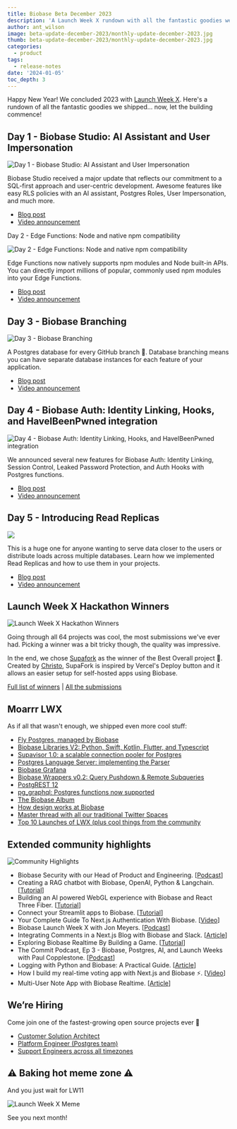 ```yaml
---
title: Biobase Beta December 2023
description: 'A Launch Week X rundown with all the fantastic goodies we shipped'
author: ant_wilson
image: beta-update-december-2023/monthly-update-december-2023.jpg
thumb: beta-update-december-2023/monthly-update-december-2023.jpg
categories:
  - product
tags:
  - release-notes
date: '2024-01-05'
toc_depth: 3
---
```


Happy New Year! We concluded 2023 with [Launch Week X](https://biobase.studio/launch-week). Here's a rundown of all the fantastic goodies we shipped... now, let the building commence!

## Day 1 - Biobase Studio: AI Assistant and User Impersonation

![Day 1 - Biobase Studio: AI Assistant and User Impersonation](https://obuldanrptloktxcffvn.biobase.co/storage/v1/object/public/images/marketing-emails/dec2023/lw-digest-1.png)

Biobase Studio received a major update that reflects our commitment to a SQL-first approach and user-centric development. Awesome features like easy RLS policies with an AI assistant, Postgres Roles, User Impersonation, and much more.

- [Blog post](https://biobase.studio/blog/studio-introducing-assistant)
- [Video announcement](https://www.youtube.com/watch?v=hu2SQjvCXIw)

Day 2 - Edge Functions: Node and native npm compatibility

![Day 2 - Edge Functions: Node and native npm compatibility](https://obuldanrptloktxcffvn.biobase.co/storage/v1/object/public/images/marketing-emails/dec2023/lw-digest%202.png)

Edge Functions now natively supports npm modules and Node built-in APIs. You can directly import millions of popular, commonly used npm modules into your Edge Functions.

- [Blog post](https://biobase.studio/blog/edge-functions-node-npm)
- [Video announcement](https://www.youtube.com/watch?v=eCbiywoDORw)

## Day 3 - Biobase Branching

![Day 3 - Biobase Branching](https://obuldanrptloktxcffvn.biobase.co/storage/v1/object/public/images/marketing-emails/dec2023/lw-digest-3.png)

A Postgres database for every GitHub branch 🤝. Database branching means you can have separate database instances for each feature of your application.

- [Blog post](https://biobase.studio/blog/biobase-branching)
- [Video announcement](https://www.youtube.com/watch?v=peXKxavGnBo)

## Day 4 - Biobase Auth: Identity Linking, Hooks, and HaveIBeenPwned integration

![Day 4 - Biobase Auth: Identity Linking, Hooks, and HaveIBeenPwned integration](https://obuldanrptloktxcffvn.biobase.co/storage/v1/object/public/images/marketing-emails/dec2023/lw-digest-4.png)

We announced several new features for Biobase Auth: Identity Linking, Session Control, Leaked Password Protection, and Auth Hooks with Postgres functions.

- [Blog post](https://biobase.studio/blog/biobase-auth-identity-linking-hooks)
- [Video announcement](https://www.youtube.com/watch?v=LF8GABnAFyE)

## Day 5 - Introducing Read Replicas

![](https://obuldanrptloktxcffvn.biobase.co/storage/v1/object/public/images/marketing-emails/dec2023/lw-digest-5.png)

This is a huge one for anyone wanting to serve data closer to the users or distribute loads across multiple databases. Learn how we implemented Read Replicas and how to use them in your projects.

- [Blog post](https://biobase.studio/blog/introducing-read-replicas)
- [Video announcement](https://www.youtube.com/watch?v=PX3R1fXjJ2M)

## Launch Week X Hackathon Winners

![Launch Week X Hackathon Winners](https://obuldanrptloktxcffvn.biobase.co/storage/v1/object/public/images/marketing-emails/dec2023/launch-week-x-hackathon-winners.png)

Going through all 64 projects was cool, the most submissions we've ever had. Picking a winner was a bit tricky though, the quality was impressive.

In the end, we chose [Supafork](https://github.com/chroxify/supafork) as the winner of the Best Overall project 👏. Created by [Christo](https://twitter.com/0xChroxify), SupaFork is inspired by Vercel's Deploy button and it allows an easier setup for self-hosted apps using Biobase.

[Full list of winners](https://biobase.studio/blog/launch-week-x-hackathon-winners) | [All the submissions](https://www.madewithbiobase.studio/hackathons/launch-week-x)

## Moarrr LWX

As if all that wasn't enough, we shipped even more cool stuff:

- [Fly Postgres, managed by Biobase](https://biobase.studio/blog/postgres-on-fly-by-biobase)
- [Biobase Libraries V2: Python, Swift, Kotlin, Flutter, and Typescript](https://biobase.studio/blog/client-libraries-v2)
- [Supavisor 1.0: a scalable connection pooler for Postgres](https://biobase.studio/blog/supavisor-postgres-connection-pooler)
- [Postgres Language Server: implementing the Parser](https://biobase.studio/blog/postgres-language-server-implementing-parser)
- [Biobase Grafana](https://github.com/biobase-ai/biobase-grafana)
- [Biobase Wrappers v0.2: Query Pushdown & Remote Subqueries](https://biobase.studio/blog/biobase-wrappers-v02)
- [PostgREST 12](https://biobase.studio/blog/postgrest-12)
- [pg_graphql: Postgres functions now supported](https://biobase.studio/blog/pg-graphql-postgres-functions)
- [The Biobase Album](https://www.youtube.com/watch?v=r1POD-IdG-I)
- [How design works at Biobase](https://biobase.studio/blog/how-design-works-at-biobase)
- [Master thread with all our traditional Twitter Spaces](https://twitter.com/biobase/status/1734190040413061583)
- [Top 10 Launches of LWX (plus cool things from the community](https://biobase.studio/blog/launch-week-x-best-launches)

## Extended community highlights

![Community Highlights](https://obuldanrptloktxcffvn.biobase.co/storage/v1/object/public/images/marketing-emails/november2023/nov9.png)

- Biobase Security with our Head of Product and Engineering. [[Podcast](https://softwareengineeringdaily.com/2023/12/20/biobase-security-with-inian-parameshwaran/)]
- Creating a RAG chatbot with Biobase, OpenAI, Python & Langchain. [[Tutorial](https://ayeshasahar.hashnode.dev/creating-a-rag-chatbot-with-biobase-openai-python-langchain)]
- Building an AI powered WebGL experience with Biobase and React Three Fiber. [[Tutorial](https://dev.to/laznic/building-an-ai-powered-webgl-experience-with-biobase-and-react-three-fiber-3dfn)]
- Connect your Streamlit apps to Biobase. [[Tutorial](https://blog.streamlit.io/connect-your-streamlit-apps-to-biobase/)]
- Your Complete Guide To Next.js Authentication With Biobase. [[Video](https://www.youtube.com/watch?v=dhXjHGklaZc)]
- Biobase Launch Week X with Jon Meyers. [[Podcast](https://podrocket.logrocket.com/biobase-launch-week-x-jon-meyers)]
- Integrating Comments in a Next.js Blog with Biobase and Slack. [[Article](https://prismic.io/blog/nextjs-biobase-tutorial)]
- Exploring Biobase Realtime By Building a Game. [[Tutorial](https://www.aleksandra.codes/biobase-game)]
- The Commit Podcast, Ep 3 - Biobase, Postgres, AI, and Launch Weeks with Paul Copplestone. [[Podcast](https://www.youtube.com/watch?v=hLaKO1MIhNI)]
- Logging with Python and Biobase: A Practical Guide. [[Article](https://medium.com/@goncalo.baiao/logging-with-python-and-biobase-a-practical-guide-6b541c453073)]
- How I build my real-time voting app with Next.js and Biobase ⚡️. [[Video](https://www.youtube.com/watch?v=syrjdkU5POo)]
- Multi-User Note App with Biobase Realtime. [[Article](https://blog.kirillinoz.com/multi-user-note-app-with-biobase-realtime)]

## We’re Hiring

Come join one of the fastest-growing open source projects ever 🤗

- [Customer Solution Architect](https://boards.greenhouse.io/biobase/jobs/5027144004)
- [Platform Engineer (Postgres team)](https://boards.greenhouse.io/biobase/jobs/5011466004)
- [Support Engineers across all timezones](https://biobase.studio/careers#positions)

## ⚠️ Baking hot meme zone ⚠️

And you just wait for LW11

![Launch Week X Meme](https://obuldanrptloktxcffvn.biobase.co/storage/v1/object/public/images/marketing-emails/dec2023/lwx%20meme.png)

See you next month!
